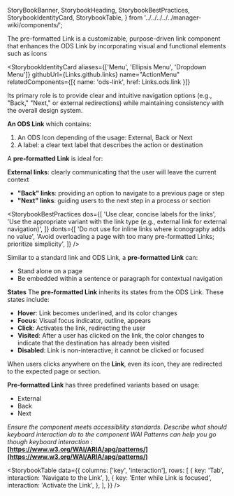   StoryBookBanner,
  StorybookHeading,
  StorybookBestPractices,
  StorybookIdentityCard,
  StorybookTable,
} from '../../../../../manager-wiki/components/';

<Meta title="Core/manager-react-components/Typography/Links/Documentation" />

<StoryBookBanner of={meta} />

<Canvas of={ExternalLink} sourceState="none" />

The pre-formatted Link is a customizable, purpose-driven link component that enhances the ODS Link by incorporating visual and functional elements such as icons

<StorybookHeading label="Overview" level={2} />

<StorybookIdentityCard
  aliases={['Menu', 'Ellipsis Menu', 'Dropdown Menu']}
  githubUrl={Links.github.links}
  name="ActionMenu"
  relatedComponents={[{ name: 'ods-link', href: Links.ods.link }]}
>
  Its primary role is to provide clear and intuitive navigation options (e.g.,
  "Back," "Next," or external redirections) while maintaining consistency with
  the overall design system.
</StorybookIdentityCard>

<StorybookHeading label="Anatomy" level={2} />

**An ODS Link** which contains:

1. An ODS Icon depending of the usage: External, Back or Next
2. A label: a clear text label that describes the action or destination

<StorybookHeading label="Usage" level={2} />

A **pre-formatted Link** is ideal for:

**External links**: clearly communicating that the user will leave the current context

- **"Back" links**: providing an option to navigate to a previous page or step
- **"Next" links**: guiding users to the next step in a process or section

<StorybookHeading label="Dos & Don'ts" level={2} />

<StorybookBestPractices
  dos={[
    'Use clear, concise labels for the links',
    'Use the appropriate variant with the link type (e.g., external link for external navigation)',
  ]}
  donts={[
    'Do not use for inline links where iconography adds no value',
    'Avoid overloading a page with too many pre-formatted Links; prioritize simplicity',
  ]}
/>

<StorybookHeading label="Placement" level={2} />

Similar to a standard link and ODS Link, a **pre-formatted Link** can:

- Stand alone on a page
- Be embedded within a sentence or paragraph for contextual navigation

<StorybookHeading label="Behavior" level={2} />

**States**
The **pre-formatted Link** inherits its states from the ODS Link. These states include:

- **Hover**: Link becomes underlined, and its color changes
- **Focus**: Visual focus indicator, outline, appears
- **Click**: Activates the link, redirecting the user
- **Visited**: After a user has clicked on the link, the color changes to indicate that the destination has already been visited
- **Disabled**: Link is non-interactive; it cannot be clicked or focused

When users clicks anywhere on the **Link**, even its icon, they are redirected to the expected page or section.

<StorybookHeading label="Variation" level={2} />

**Pre-formatted Link** has three predefined variants based on usage:

- External
- Back
- Next

<StorybookHeading label="Accessibility" level={2} />

_Ensure the component meets accessibility standards.
Describe what should keyboard interaction do to the component
WAI Patterns can help you go though keyboard interaction :_ **[https://www.w3.org/WAI/ARIA/apg/patterns/](https://www.w3.org/WAI/ARIA/apg/patterns/)**

<StorybookTable
  data={{
    columns: ['key', 'interaction'],
    rows: [
      {
        key: 'Tab',
        interaction: 'Navigate to the Link',
      },
      {
        key: 'Enter while Link is focused',
        interaction: 'Activate the Link',
      },
    ],
  }}
/>
